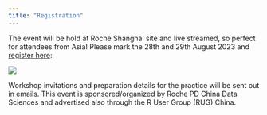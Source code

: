 ```yaml
---
title: "Registration"
---
```



The event will be hold at Roche Shanghai site and live streamed, so perfect for attendees from Asia!
Please mark the 28th and 29th August 2023 and [register here](https://docs.qq.com/form/page/DWXZBZ0FSaGxJYkhS):

![](resources/registration.png)

Workshop invitations and preparation details for the practice will be sent out in emails.
This event is sponsored/organized by Roche PD China Data Sciences and advertised also through
the R User Group (RUG) China. 
